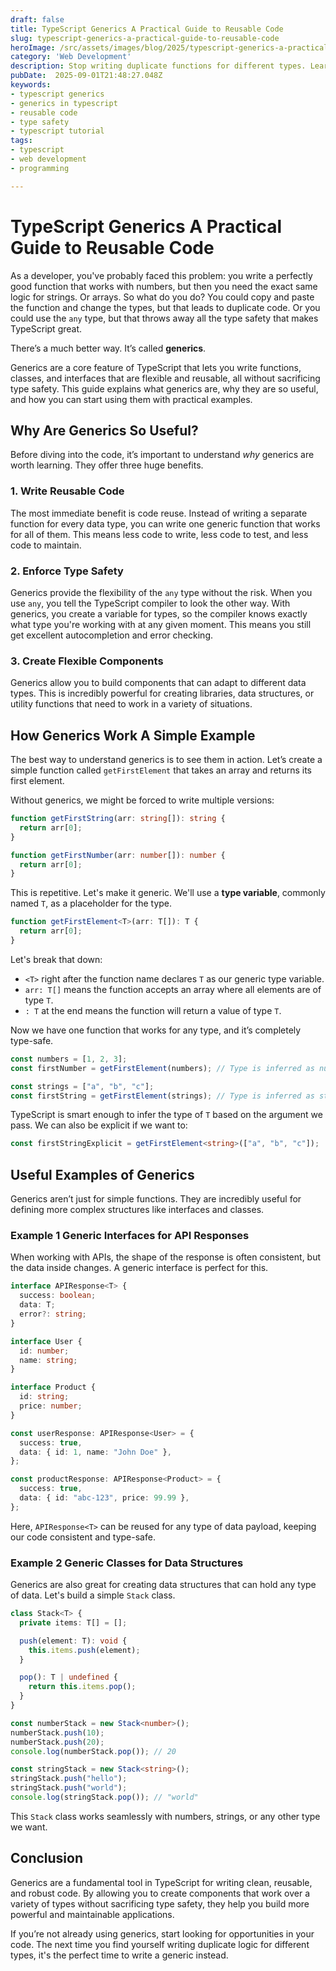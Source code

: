 ```yaml
---
draft: false
title: TypeScript Generics A Practical Guide to Reusable Code
slug: typescript-generics-a-practical-guide-to-reusable-code
heroImage: /src/assets/images/blog/2025/typescript-generics-a-practical-guide-to-reusable-code.png
category: 'Web Development'
description: Stop writing duplicate functions for different types. Learn how TypeScript generics help you write flexible, reusable, and type-safe code with practical, easy-to-follow examples.
pubDate:  2025-09-01T21:48:27.048Z
keywords:
- typescript generics
- generics in typescript
- reusable code
- type safety
- typescript tutorial
tags:
- typescript
- web development
- programming

---
```


# TypeScript Generics A Practical Guide to Reusable Code

As a developer, you've probably faced this problem: you write a perfectly good function that works with numbers, but then you need the exact same logic for strings. Or arrays. So what do you do? You could copy and paste the function and change the types, but that leads to duplicate code. Or you could use the `any` type, but that throws away all the type safety that makes TypeScript great.

There’s a much better way. It’s called **generics**.

Generics are a core feature of TypeScript that lets you write functions, classes, and interfaces that are flexible and reusable, all without sacrificing type safety. This guide explains what generics are, why they are so useful, and how you can start using them with practical examples.

## Why Are Generics So Useful?

Before diving into the code, it’s important to understand *why* generics are worth learning. They offer three huge benefits.

### 1. Write Reusable Code
The most immediate benefit is code reuse. Instead of writing a separate function for every data type, you can write one generic function that works for all of them. This means less code to write, less code to test, and less code to maintain.

### 2. Enforce Type Safety
Generics provide the flexibility of the `any` type without the risk. When you use `any`, you tell the TypeScript compiler to look the other way. With generics, you create a variable for types, so the compiler knows exactly what type you're working with at any given moment. This means you still get excellent autocompletion and error checking.

### 3. Create Flexible Components
Generics allow you to build components that can adapt to different data types. This is incredibly powerful for creating libraries, data structures, or utility functions that need to work in a variety of situations.

## How Generics Work A Simple Example

The best way to understand generics is to see them in action. Let’s create a simple function called `getFirstElement` that takes an array and returns its first element.

Without generics, we might be forced to write multiple versions:

```typescript
function getFirstString(arr: string[]): string {
  return arr[0];
}

function getFirstNumber(arr: number[]): number {
  return arr[0];
}
```

This is repetitive. Let's make it generic. We'll use a **type variable**, commonly named `T`, as a placeholder for the type.

```typescript
function getFirstElement<T>(arr: T[]): T {
  return arr[0];
}
```

Let's break that down:
- `<T>` right after the function name declares `T` as our generic type variable.
- `arr: T[]` means the function accepts an array where all elements are of type `T`.
- `: T` at the end means the function will return a value of type `T`.

Now we have one function that works for any type, and it’s completely type-safe.

```typescript
const numbers = [1, 2, 3];
const firstNumber = getFirstElement(numbers); // Type is inferred as number

const strings = ["a", "b", "c"];
const firstString = getFirstElement(strings); // Type is inferred as string
```

TypeScript is smart enough to infer the type of `T` based on the argument we pass. We can also be explicit if we want to:

```typescript
const firstStringExplicit = getFirstElement<string>(["a", "b", "c"]);
```

## Useful Examples of Generics

Generics aren’t just for simple functions. They are incredibly useful for defining more complex structures like interfaces and classes.

### Example 1 Generic Interfaces for API Responses

When working with APIs, the shape of the response is often consistent, but the data inside changes. A generic interface is perfect for this.

```typescript
interface APIResponse<T> {
  success: boolean;
  data: T;
  error?: string;
}

interface User {
  id: number;
  name: string;
}

interface Product {
  id: string;
  price: number;
}

const userResponse: APIResponse<User> = {
  success: true,
  data: { id: 1, name: "John Doe" },
};

const productResponse: APIResponse<Product> = {
  success: true,
  data: { id: "abc-123", price: 99.99 },
};
```

Here, `APIResponse<T>` can be reused for any type of data payload, keeping our code consistent and type-safe.

### Example 2 Generic Classes for Data Structures

Generics are also great for creating data structures that can hold any type of data. Let's build a simple `Stack` class.

```typescript
class Stack<T> {
  private items: T[] = [];

  push(element: T): void {
    this.items.push(element);
  }

  pop(): T | undefined {
    return this.items.pop();
  }
}

const numberStack = new Stack<number>();
numberStack.push(10);
numberStack.push(20);
console.log(numberStack.pop()); // 20

const stringStack = new Stack<string>();
stringStack.push("hello");
stringStack.push("world");
console.log(stringStack.pop()); // "world"
```

This `Stack` class works seamlessly with numbers, strings, or any other type we want.

## Conclusion

Generics are a fundamental tool in TypeScript for writing clean, reusable, and robust code. By allowing you to create components that work over a variety of types without sacrificing type safety, they help you build more powerful and maintainable applications.

If you’re not already using generics, start looking for opportunities in your code. The next time you find yourself writing duplicate logic for different types, it's the perfect time to write a generic instead.